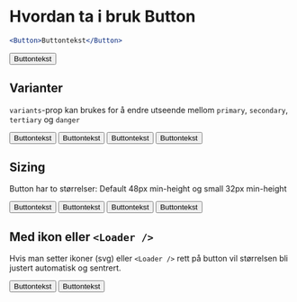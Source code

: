 
<Meta title="ds-react/button/intro" />

# Hvordan ta i bruk Button

```jsx
<Button>Buttontekst</Button>
```

<Canvas>
  <Button>Buttontekst</Button>
</Canvas>

## Varianter

`variants`-prop kan brukes for å endre utseende mellom
`primary`, `secondary`, `tertiary` og `danger`

<Canvas>
  <Button variant="primary">Buttontekst</Button>
  <Button variant="secondary">Buttontekst</Button>
  <Button variant="tertiary">Buttontekst</Button>
  <Button variant="danger">Buttontekst</Button>
</Canvas>

## Sizing

Button har to størrelser: Default 48px min-height og small 32px min-height

<Canvas>
  <Button size="small" variant="primary">
    Buttontekst
  </Button>
  <Button size="small" variant="secondary">
    Buttontekst
  </Button>
  <Button size="small" variant="tertiary">
    Buttontekst
  </Button>
  <Button size="small" variant="danger">
    Buttontekst
  </Button>
</Canvas>

## Med ikon eller `<Loader />`

Hvis man setter ikoner (svg) eller `<Loader />` rett på button vil størrelsen
bli justert automatisk og sentrert.

<Canvas>
  <Button>
    <Loader /> Buttontekst <Loader />
  </Button>
  <Button size="small">
    <Loader />
    Buttontekst
    <Loader />
  </Button>
</Canvas>

